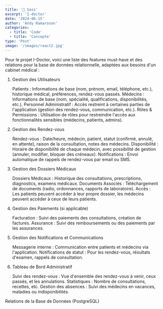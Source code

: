 ```yaml
---
title: '🚀 Sass'
excerpt: 'I-doctor'
date: '2024-06-15'
author: 'Andy Ramaroson'
categories:
  - title: 'Code'
  - title: 'Concepte'
type: 'Post'
image: '/images/react2.jpg'
---
```

Pour le projet I-Doctor, voici une liste des features must-have et des relations pour la base de données relationnelle, adaptées aux besoins d'un cabinet médical :
1. Gestion des Utilisateurs

    Patients : Informations de base (nom, prénom, email, téléphone, etc.), historique médical, préférences, rendez-vous passés.
    Médecins : Informations de base (nom, spécialité, qualifications, disponibilités, etc.).
    Personnel Administratif : Accès restreint à certaines parties de l'application (gestion des rendez-vous, communication, etc.).
    Rôles & Permissions : Utilisation de rôles pour restreindre l'accès aux fonctionnalités sensibles (médecins, patients, admins).

2. Gestion des Rendez-vous

    Rendez-vous : Date/heure, médecin, patient, statut (confirmé, annulé, en attente), raison de la consultation, notes des médecins.
    Disponibilité : Horaire de disponibilité de chaque médecin, avec possibilité de gestion (annuler, modifier, bloquer des créneaux).
    Notifications : Envoi automatique de rappels de rendez-vous par email ou SMS.

3. Gestion des Dossiers Médicaux

    Dossiers Médicaux : Historique des consultations, prescriptions, diagnostics, examens médicaux.
    Documents Associés : Téléchargement de documents (radio, ordonnances, rapports de laboratoire).
    Accès : Les patients peuvent accéder à leur propre dossier, les médecins peuvent accéder à ceux de leurs patients.

4. Gestion des Paiements (si applicable)

    Facturation : Suivi des paiements des consultations, création de factures.
    Assurance : Suivi des remboursements ou des paiements par les assurances.

5. Gestion des Notifications et Communications

    Messagerie interne : Communication entre patients et médecins via l'application.
    Notifications de statut : Pour les rendez-vous, résultats d'examen, rappels de consultation.

6. Tableau de Bord Administratif

    Suivi des rendez-vous : Vue d'ensemble des rendez-vous à venir, ceux passés, et les annulations.
    Statistiques : Nombre de consultations, recettes, etc.
    Gestion des absences : Suivi des médecins en vacances, maladies ou indisponibilités.

Relations de la Base de Données (PostgreSQL)
